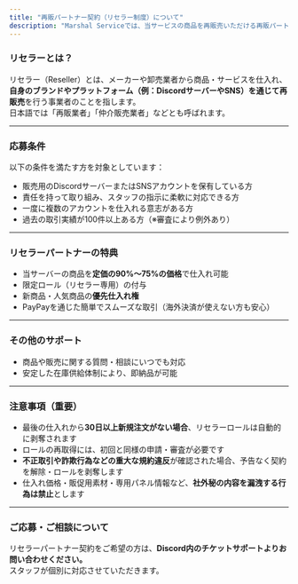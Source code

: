 ```yaml
---
title: "再販パートナー契約（リセラー制度）について"
description: "Marshal Serviceでは、当サービスの商品を再販売いただける再販パートナー（リセラー）を募集しています。  リセラー契約を締結された方には、仕入れ価格の優遇や、在庫への優先アクセスなど、様々な特典をご用意しています。"
---
```


### リセラーとは？

リセラー（Reseller）とは、メーカーや卸売業者から商品・サービスを仕入れ、**自身のブランドやプラットフォーム（例：DiscordサーバーやSNS）を通じて再販売**を行う事業者のことを指します。\
日本語では「再販業者」「仲介販売業者」などとも呼ばれます。

---

### 応募条件

以下の条件を満たす方を対象としています：

- 販売用のDiscordサーバーまたはSNSアカウントを保有している方
- 責任を持って取り組み、スタッフの指示に柔軟に対応できる方
- 一度に複数のアカウントを仕入れる意志がある方
- 過去の取引実績が100件以上ある方（※審査により例外あり）

---

### リセラーパートナーの特典

- 当サーバーの商品を**定価の90%〜75%の価格**で仕入れ可能
- 限定ロール（リセラー専用）の付与
- 新商品・人気商品の**優先仕入れ権**
- PayPayを通じた簡単でスムーズな取引（海外決済が使えない方も安心）

---

### その他のサポート

- 商品や販売に関する質問・相談にいつでも対応
- 安定した在庫供給体制により、即納品が可能

---

### 注意事項（重要）

- 最後の仕入れから**30日以上新規注文がない場合**、リセラーロールは自動的に剥奪されます
- ロールの再取得には、初回と同様の申請・審査が必要です
- **不正取引や詐欺行為などの重大な規約違反**が確認された場合、予告なく契約を解除・ロールを剥奪します
- 仕入れ価格・販促用素材・専用パネル情報など、**社外秘の内容を漏洩する行為は禁止**とします

---

### ご応募・ご相談について

リセラーパートナー契約をご希望の方は、**Discord内のチケットサポートよりお問い合わせください。**\
スタッフが個別に対応させていただきます。